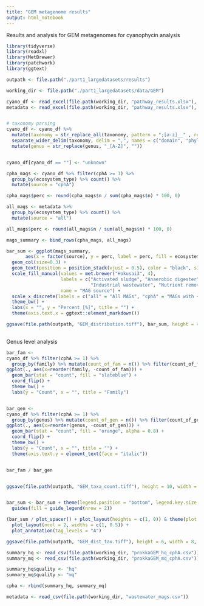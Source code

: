 ```yaml
---
title: "GEM metagenome results"
output: html_notebook
---
```


Results and analysis for GEM metagenomes for cyanophycin analysis


```r

library(tidyverse)
library(readxl)
library(MetBrewer)
library(patchwork)
library(ggtext)

outpath <- file.path("./part1_largedatasets/results")

```


```r

working_dir <- file.path("./part1_largedatasets/data/GEM")

cyano_df <- read_excel(file.path(working_dir, "pathway_results.xlsx"), sheet="results", na="N/A")
metadata <- read_excel(file.path(working_dir, "pathway_results.xlsx"), sheet="wastewater_mags", na="N/A")


# taxonomy parsing
cyano_df <- cyano_df %>% 
  mutate(taxonomy = str_replace_all(taxonomy, pattern = ";[a-z]__" , replacement = ",")) %>%
  separate_wider_delim(taxonomy, delim = ",", names = c("domain", "phylum", "class", "order", "family", "genus", "species")) %>%
  mutate(genus = str_replace(genus, "_[A-Z]", ""))


cyano_df[cyano_df == ""] <- "unknown"

```


```r

cpha_mags <- cyano_df %>% filter(cphA >= 1) %>% 
  group_by(ecosystem_type) %>% count() %>%
  mutate(source = "cphA")

cpha_mags$perc <- round(cpha_mags$n / sum(cpha_mags$n) * 100, 0)

all_mags <- metadata %>% 
  group_by(ecosystem_type) %>% count() %>%
  mutate(source = "all") 

all_mags$perc <- round(all_mags$n / sum(all_mags$n) * 100, 0)

mags_summary <- bind_rows(cpha_mags, all_mags)

```


```r
bar_sum <- ggplot(mags_summary, 
       aes(x = factor(source), y = perc, label = perc, fill = ecosystem_type)) +
  geom_col(size=0.3) +
  geom_text(position = position_stack(vjust = 0.5), color = "black", size = 3) + 
  scale_fill_manual(values = met.brewer("Hokusai3", 4),
                    labels = c("Activated sludge", "Anaerobic digester", 
                               "Industrial wastewater", "Nutrient removal"),
                    name = "MAG source") + 
  scale_x_discrete(labels = c("all" = "All MAGs", "cphA" = "MAGs with <i>cphA</i> gene")) + 
  theme_bw() +
  labs(x = "", y = "Percent [%]", title = "") +
  theme(axis.text.x = ggtext::element_markdown())

ggsave(file.path(outpath, "GEM_distribution.tiff"), bar_sum, height = 4, width = 6, units = "in", dpi = 300)
  
```


Genus level analysis
```r


bar_fam <-
cyano_df %>% filter(cphA >= 1) %>%
  group_by(family) %>% mutate(count_of_fam = n()) %>% filter(count_of_fam > 1) %>% filter(family != "unknown") %>%
ggplot(., aes(x=reorder(family, -count_of_fam))) +
  geom_bar(stat = "count", fill = "slateblue") +
  coord_flip() +
  theme_bw() +
  labs(y = "Count", x = "", title = "Family")


bar_gen <- 
cyano_df %>% filter(cphA >= 1) %>%
  group_by(genus) %>% mutate(count_of_gen = n()) %>% filter(count_of_gen > 1) %>% filter(genus != "unknown") %>%
ggplot(., aes(x=reorder(genus, -count_of_gen))) +
  geom_bar(stat = "count", fill = "orange", alpha = 0.8) +
  coord_flip() +
  theme_bw() +
  labs(y = "Count", x = "", title = "") +
  theme(axis.text.y = element_text(face = "italic"))


bar_fam / bar_gen


ggsave(file.path(outpath, "GEM_taxa_count.tiff"), height = 10, width = 6, units = "in", dpi = 300)



```



```r

bar_sum <- bar_sum + theme(legend.position = "bottom", legend.key.size = unit(0.3, "cm")) +
  guides(fill = guide_legend(nrow = 2))

(bar_sum / plot_spacer() + plot_layout(heights = c(1, 0)) & theme(plot.tag.position = c(0, 0.95)) | bar_gen & theme(plot.tag.position = c(0, 0.96)) ) + 
  plot_layout(ncol = 2, widths = c(1, 0.5)) + 
  plot_annotation(tag_levels = "A")

ggsave(file.path(outpath, "GEM_dist_tax.tiff"), height = 6, width = 8, units = "in", dpi = 300)

```



```r

summary_hq <- read_csv(file.path(working_dir, "prokkaGEM_hq_cphA.csv"))
summary_mq <- read_csv(file.path(working_dir, "prokkaGEM_mq_cphA.csv"))

summary_hq$quality <- "hq"
summary_mq$quality <- "mq"

cpha <- rbind(summary_hq, summary_mq)

metadata <- read_csv(file.path(working_dir, "wastewater_mags.csv"))

```

